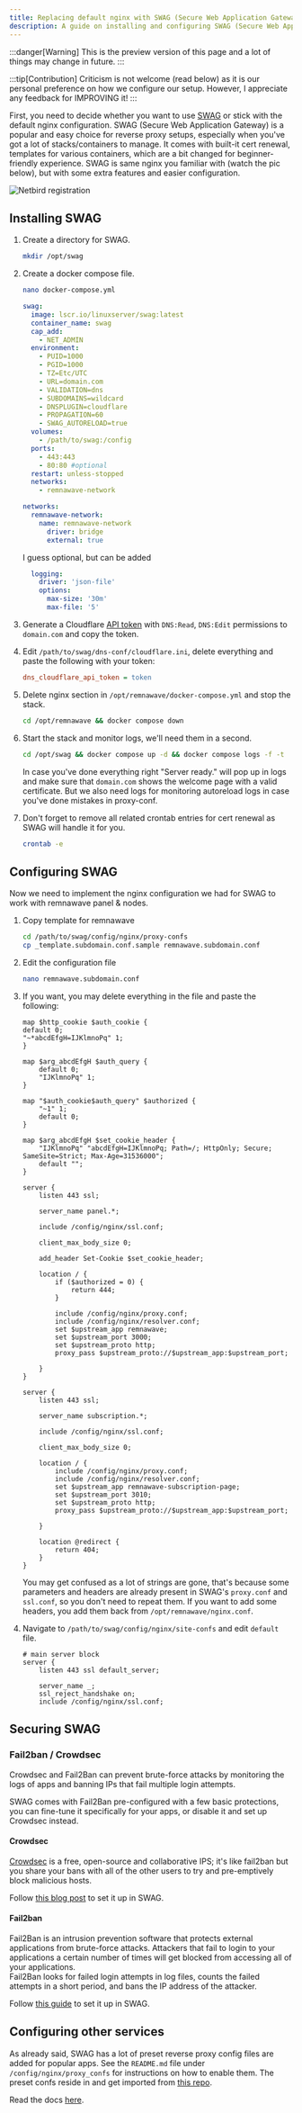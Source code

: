 ---
title: Replacing default nginx with SWAG (Secure Web Application Gateway) and configuring it for Remnawave
description: A guide on installing and configuring SWAG (Secure Web Application Gateway) to replace the default nginx in Remnawave.
---


:::danger[Warning]
This is the preview version of this page and a lot of things may change in future.
:::

:::tip[Contribution]
Criticism is not welcome (read below) as it is our personal preference on how we configure our setup. However, I appreciate any feedback for IMPROVING it!
:::

First, you need to decide whether you want to use [SWAG](https://github.com/linuxserver/docker-swag) or stick with the default nginx configuration. SWAG (Secure Web Application Gateway) is a popular and easy choice for reverse proxy setups, especially when you've got a lot of stacks/containers to manage. It comes with built-it cert renewal, templates for various containers, which are a bit changed for beginner-friendly experience. SWAG is same nginx you familiar with (watch the pic below), but with some extra features and easier configuration. 

<div style={{ display: 'flex', justifyContent: 'center' }}>
  <img 
    src="https://raw.githubusercontent.com/eGamesAPI/remnawave-reverse-proxy/refs/heads/main/docs/src/assets/en/swag/dialog.webp" 
    alt="Netbird registration" 
    style={{ maxWidth: '60%' }} 
  />
</div>

## Installing SWAG

<Steps>

1. Create a directory for SWAG.

    ```bash
    mkdir /opt/swag
    ```

2. Create a docker compose file.

    ```bash
    nano docker-compose.yml
    ```

    ```yml
    swag:
      image: lscr.io/linuxserver/swag:latest
      container_name: swag
      cap_add:
        - NET_ADMIN
      environment:
        - PUID=1000
        - PGID=1000
        - TZ=Etc/UTC
        - URL=domain.com
        - VALIDATION=dns
        - SUBDOMAINS=wildcard
        - DNSPLUGIN=cloudflare
        - PROPAGATION=60
        - SWAG_AUTORELOAD=true
      volumes:
        - /path/to/swag:/config
      ports:
        - 443:443
        - 80:80 #optional
      restart: unless-stopped
      networks:
        - remnawave-network

    networks:
      remnawave-network:
        name: remnawave-network
          driver: bridge
          external: true
    ```

    I guess optional, but can be added

    ```yml
      logging:
        driver: 'json-file'
        options:
          max-size: '30m'
          max-file: '5'
    ```

3. Generate a Cloudflare [API token](https://dash.cloudflare.com/profile/api-tokens) with `DNS:Read`, `DNS:Edit` permissions to `domain.com` and copy the token.

4. Edit `/path/to/swag/dns-conf/cloudflare.ini`, delete everything and paste the following with your token:

    ```ini
    dns_cloudflare_api_token = token
    ```

5. Delete nginx section in `/opt/remnawave/docker-compose.yml` and stop the stack.

    ```bash
    cd /opt/remnawave && docker compose down
    ```

6. Start the stack and monitor logs, we'll need them in a second.

    ```bash
    cd /opt/swag && docker compose up -d && docker compose logs -f -t
    ```

    In case you've done everything right "Server ready." will pop up in logs and make sure that `domain.com` shows the welcome page with a valid certificate. But we also need logs for monitoring autoreload logs in case you've done mistakes in proxy-conf.

7. Don't forget to remove all related crontab entries for cert renewal as SWAG will handle it for you.

    ```bash
    crontab -e
    ```

</Steps>

## Configuring SWAG

Now we need to implement the nginx configuration we had for SWAG to work with remnawave panel & nodes.

<Steps>

1. Copy template for remnawave

    ```bash
    cd /path/to/swag/config/nginx/proxy-confs
    cp _template.subdomain.conf.sample remnawave.subdomain.conf
    ```

2. Edit the configuration file

    ```bash
    nano remnawave.subdomain.conf
    ```

3. If you want, you may delete everything in the file and paste the following:

    ```nginx
    map $http_cookie $auth_cookie {
    default 0;
    "~*abcdEfgH=IJKlmnoPq" 1;
    }

    map $arg_abcdEfgH $auth_query {
        default 0;
        "IJKlmnoPq" 1;
    }

    map "$auth_cookie$auth_query" $authorized {
        "~1" 1;
        default 0;
    }

    map $arg_abcdEfgH $set_cookie_header {
        "IJKlmnoPq" "abcdEfgH=IJKlmnoPq; Path=/; HttpOnly; Secure; SameSite=Strict; Max-Age=31536000";
        default "";
    }

    server {
        listen 443 ssl;

        server_name panel.*;

        include /config/nginx/ssl.conf;

        client_max_body_size 0;

        add_header Set-Cookie $set_cookie_header;

        location / {
            if ($authorized = 0) {
                return 444;
            }

            include /config/nginx/proxy.conf;
            include /config/nginx/resolver.conf;
            set $upstream_app remnawave;
            set $upstream_port 3000;
            set $upstream_proto http;
            proxy_pass $upstream_proto://$upstream_app:$upstream_port;

        }
    }

    server {
        listen 443 ssl;

        server_name subscription.*;

        include /config/nginx/ssl.conf;

        client_max_body_size 0;

        location / {
            include /config/nginx/proxy.conf;
            include /config/nginx/resolver.conf;
            set $upstream_app remnawave-subscription-page;
            set $upstream_port 3010;
            set $upstream_proto http;
            proxy_pass $upstream_proto://$upstream_app:$upstream_port;

        }

        location @redirect {
            return 404;
        }
    }
    ```

    You may get confused as a lot of strings are gone, that's because some parameters and headers are already present in SWAG's `proxy.conf` and `ssl.conf`, so you don't need to repeat them. If you want to add some headers, you add them back from `/opt/remnawave/nginx.conf`.

4. Navigate to `/path/to/swag/config/nginx/site-confs` and edit `default` file.

    ```nginx "ssl_reject_handshake on;"
    # main server block
    server {
        listen 443 ssl default_server;

        server_name _;
        ssl_reject_handshake on;
        include /config/nginx/ssl.conf;

</Steps>

## Securing SWAG

### Fail2ban / Crowdsec

Crowdsec and Fail2Ban can prevent brute-force attacks by monitoring the logs of apps and banning IPs that fail multiple login attempts.

SWAG comes with Fail2Ban pre-configured with a few basic protections, you can fine-tune it specifically for your apps, or disable it and set up Crowdsec instead.

#### Crowdsec

[Crowdsec](https://www.crowdsec.net/) is a free, open-source and collaborative IPS; it's like fail2ban but you share your bans with all of the other users to try and pre-emptively block malicious hosts.

Follow [this blog post](https://www.linuxserver.io/blog/blocking-malicious-connections-with-crowdsec-and-swag) to set it up in SWAG.

#### Fail2ban

Fail2Ban is an intrusion prevention software that protects external applications from brute-force attacks. Attackers that fail to login to your applications a certain number of times will get blocked from accessing all of your applications.  
Fail2Ban looks for failed login attempts in log files, counts the failed attempts in a short period, and bans the IP address of the attacker.

Follow [this guide](https://docs.linuxserver.io/images/docker-swag/?h=fail2ban#using-fail2ban) to set it up in SWAG.

## Configuring other services

As already said, SWAG has a lot of preset reverse proxy config files are added for popular apps. See the `README.md` file under `/config/nginx/proxy_confs` for instructions on how to enable them. The preset confs reside in and get imported from [this repo](https://github.com/linuxserver/reverse-proxy-confs).

Read the docs [here](https://docs.linuxserver.io/images/docker-swag/#site-config-and-reverse-proxy).
